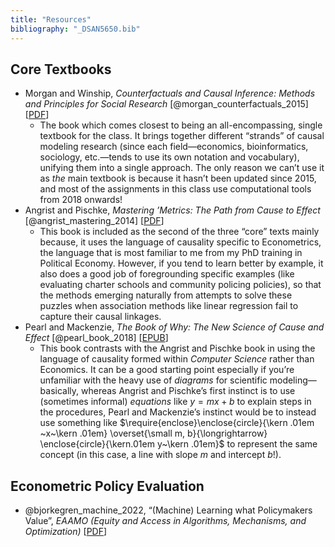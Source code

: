 ```yaml
---
title: "Resources"
bibliography: "_DSAN5650.bib"
---
```


## Core Textbooks

* Morgan and Winship, *Counterfactuals and Causal Inference: Methods and Principles for Social Research* [@morgan_counterfactuals_2015] \[[PDF](https://www.dropbox.com/scl/fi/rmuw9yw0gflg9wprufzu4/Counterfactuals-and-Causal-Inference.pdf?rlkey=gpzpuqgmzgsdwo18j22pl6yiw&dl=1)\]
    * The book which comes closest to being an all-encompassing, single textbook for the class. It brings together different "strands" of causal modeling research (since each field---economics, bioinformatics, sociology, etc.---tends to use its own notation and vocabulary), unifying them into a single approach. The only reason we can't use it as *the* main textbook is because it hasn't been updated since 2015, and most of the assignments in this class use computational tools from 2018 onwards!
* Angrist and Pischke, *Mastering 'Metrics: The Path from Cause to Effect* [@angrist_mastering_2014] \[[PDF](https://www.dropbox.com/scl/fi/3xa9tfswmv1w8ez54prtk/Joshua-D.-Angrist-J-rn-Steffen-Pischke-Mastering-Metrics.pdf?rlkey=2w0ipphrgxrejd7ddkv1wd635&dl=1)\]
    * This book is included as the second of the three "core" texts mainly because, it uses the language of causality specific to Econometrics, the language that is most familiar to me from my PhD training in Political Economy. However, if you tend to learn better by example, it also does a good job of foregrounding specific examples (like evaluating charter schools and community policing policies), so that the methods emerging naturally from attempts to solve these puzzles when association methods like linear regression fail to capture their causal linkages.
* Pearl and Mackenzie, *The Book of Why: The New Science of Cause and Effect* [@pearl_book_2018] \[[EPUB](https://www.dropbox.com/scl/fi/0r7kg7hwibztvfnby8vdg/The-Book-of-Why.epub?rlkey=czdiw5mku5uamjdiwyyzlpmdr&dl=1)\]
    * This book contrasts with the Angrist and Pischke book in using the language of causality formed within *Computer Science* rather than Economics. It can be a good starting point especially if you're unfamiliar with the heavy use of *diagrams* for scientific modeling---basically, whereas Angrist and Pischke's first instinct is to use (sometimes informal) *equations* like $y = mx + b$ to explain steps in the procedures, Pearl and Mackenzie's instinct would be to instead use something like $\require{enclose}\enclose{circle}{\kern .01em ~x~\kern .01em} \overset{\small m, b}{\longrightarrow} \enclose{circle}{\kern.01em y~\kern .01em}$ to represent the same concept (in this case, a line with slope $m$ and intercept $b$!).

## Econometric Policy Evaluation

* @bjorkegren_machine_2022, "(Machine) Learning what Policymakers Value", *EAAMO (Equity and Access in Algorithms, Mechanisms, and Optimization)* \[[PDF](https://www.jblumenstock.com/files/papers/bbk_2021_eaamo.pdf)\]

